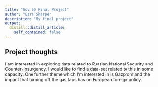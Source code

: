 ```yaml
---
title: "Gov 50 Final Project"
author: "Ezra Sharpe"
description: "My final project"
output:
  distill::distill_article:
    self_contained: false
---
```




## Project thoughts

I am interested in exploring data related to Russian National Security and 
Counter-Insurgency. I would like to find a data-set related to this in some
capacity. One further theme which I'm interested in is 
Gazprom and the impact that turning off the gas taps has on European foreign 
policy.
